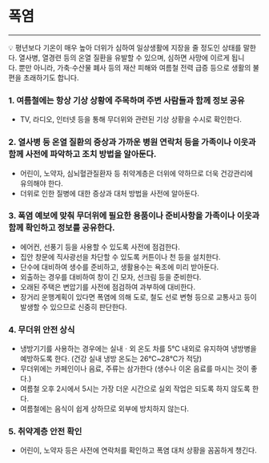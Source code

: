 
# 폭염

---

<aside>
💡 평년보다 기온이 매우 높아 더위가 심하여 일상생활에 지장을 줄 정도인 
상태를 말한다. 열사병, 열경련 등의 온열 질환을 유발할 수 있으며, 심하면 
사망에 이르게 됩니다. 뿐만 아니라, 가축·수산물 폐사 등의 재산 피해와 
여름철 전력 급증 등으로 생활의 불편을 초래하기도 합니다.

</aside>

### 1. 여름철에는 항상 기상 상황에 주목하며 주변 사람들과 함께 정보 공유

- TV, 라디오, 인터넷 등을 통해 무더위와 관련된 기상 상황을 수시로 확인한다.

### 2. 열사병 등 온열 질환의 증상과 가까운 병원 연락처 등을 가족이나 이웃과 함께 사전에 파악하고 조치 방법을 알아둔다.

- 어린이, 노약자, 심뇌혈관질환자 등 취약계층은 더위에 약하므로 더욱
  건강관리에 유의해야 한다.
- 더위로 인한 질병에 대한 증상과 대처 방법을 사전에 알아둔다.

### 3. 폭염 예보에 맞춰 무더위에 필요한 용품이나 준비사항을 가족이나 이웃과 함께 확인하고 정보를 공유한다.

- 에어컨, 선풍기 등을 사용할 수 있도록 사전에 점검한다.
- 집안 창문에 직사광선을 차단할 수 있도록 커튼이나 천 등을 설치한다.
- 단수에 대비하여 생수를 준비하고, 생활용수는 욕조에 미리 받아둔다.
- 외출하는 경우를 대비하여 창이 긴 모자, 선크림 등을 준비한다.
- 오래된 주택은 변압기를 사전에 점검하여 과부하에 대비한다.
- 장거리 운행계획이 있다면 폭염에 의해 도로, 철도 선로 변형 등으로 교통사고 등이 발생할 수 있으므로 신중히 판단한다.

### 4. 무더위 안전 상식

- 냉방기기를 사용하는 경우에는 실내ㆍ외 온도 차를 5℃ 내외로 유지하여 냉방병을 예방하도록 한다.
  (건강 실내 냉방 온도는 26℃~28℃가 적당)
- 무더위에는 카페인이나 음료, 주류는 삼가한다
  (생수나 이온 음료를 마시는 것이 좋다.)
- 여름철 오후 2시에서 5시는 가장 더운 시간으로
  실외 작업은 되도록 하지 않도록 한다.
- 여름철에는 음식이 쉽게 상하므로 외부에 방치하지 않는다.

### 5. 취약계층 안전 확인

- 어린이, 노약자 등은 사전에 연락처를 확인하고 폭염 대처 상황을 꼼꼼하게 챙긴다.

